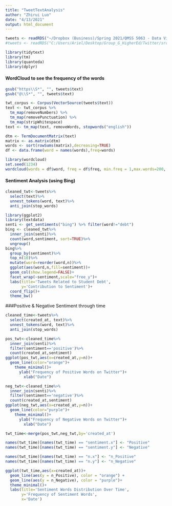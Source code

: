 ```yaml
---
title: "TweetTextAnalysis"
author: "Zhirui Luo"
date: "4/13/2021"
output: html_document
---
```


```r
tweets <- readRDS("~/Dropbox (Business)/Spring 2021/QMSS 5063 - Data Visualization /Group_G_HigherEd/Twitter/src/Data/Studentloan_tweets.RDS")
#tweets <- readRDS("C:/Users/Ariel/Desktop/Group_G_HigherEd/Twitter/src/Data/Studentloan_tweets.RDS")
```

```r
library(tidytext)
library(tm)
library(quanteda)
library(dplyr)
```

#### WordCloud to see the frequency of the words

```r
gsub("https\\S*", "", tweets$text) 
gsub("@\\S*", "", tweets$text)
```

```r
twt_corpus <- Corpus(VectorSource(tweets$text))
text <- twt_corpus %>%
  tm_map(removeNumbers) %>%
  tm_map(removePunctuation) %>%
  tm_map(stripWhitespace)
text <- tm_map(text, removeWords, stopwords("english"))
```

```r
dtm <- TermDocumentMatrix(text) 
matrix <- as.matrix(dtm) 
words <- sort(rowSums(matrix),decreasing=TRUE) 
df <- data.frame(word = names(words),freq=words)
```

```r
library(wordcloud)
set.seed(1234)
wordcloud(words = df$word, freq = df$freq, min.freq = 1,max.words=200, random.order=FALSE, rot.per=0.35, colors=brewer.pal(8, "Dark2"))
```

#### Sentiment Analysis (using Bing)

```r
cleaned_twt<-tweets%>%
  select(text)%>%
  unnest_tokens(word, text)%>%
  anti_join(stop_words)
```

```r
library(ggplot2)
library(textdata)
senti <- get_sentiments("bing") %>% filter(word!="debt")
bing <- cleaned_twt%>%
  inner_join(senti)%>%
  count(word,sentiment, sort=TRUE)%>%
  ungroup()
bing%>%
  group_by(sentiment)%>%
  top_n(10)%>%
  mutate(word=reorder(word,n))%>%
  ggplot(aes(word,n,fill=sentiment))+
  geom_col(show.legend=FALSE)+
  facet_wrap(~sentiment,scale="free_y")+
  labs(title='Tweets Related to Student Debt',
       y='Contribution to Sentiment')+
  coord_flip()+
  theme_bw()
```

###Positive & Negative Sentiment through time
```r
cleaned_time<-tweets%>%
  select(created_at, text)%>%
  unnest_tokens(word, text)%>%
  anti_join(stop_words)
```

```r
pos_twt<-cleaned_time%>%
  inner_join(senti)%>%
  filter(sentiment=='positive')%>%
  count(created_at,sentiment)
ggplot(pos_twt,aes(x=created_at,y=n))+
  geom_line(color="orange")+
    theme_minimal()+
      ylab("Frequency of Positive Words on Twitter")+
        xlab("Date")
```

```r
neg_twt<-cleaned_time%>%
  inner_join(senti)%>%
  filter(sentiment=='negative')%>%
  count(created_at,sentiment)
ggplot(neg_twt,aes(x=created_at,y=n))+
  geom_line(color="purple")+
    theme_minimal()+
      ylab("Frequency of Negative Words on Twitter")+
        xlab("Date")
```

```r
twt_time<-merge(pos_twt,neg_twt,by='created_at')

names(twt_time)[names(twt_time) == "sentiment.x"] <- "Positive"
names(twt_time)[names(twt_time) == "sentiment.y"] <- "Negative"

names(twt_time)[names(twt_time) == "n.x"] <- "n_Positive"
names(twt_time)[names(twt_time) == "n.y"] <- "n_Negative"

ggplot(twt_time,aes(x=created_at))+
  geom_line(aes(y = n_Positive), color = "orange") + 
  geom_line(aes(y = n_Negative), color = "purple")+
  theme_minimal()+
  labs(title='Sentiment Words Distribution Over Time',
       y='Frequency of Sentiment Words',
       x='Date')

```


